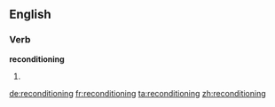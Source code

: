 ==English==

===Verb===
'''reconditioning'''

# {{present participle of|[[recondition]]}}

[[de:reconditioning]]
[[fr:reconditioning]]
[[ta:reconditioning]]
[[zh:reconditioning]]